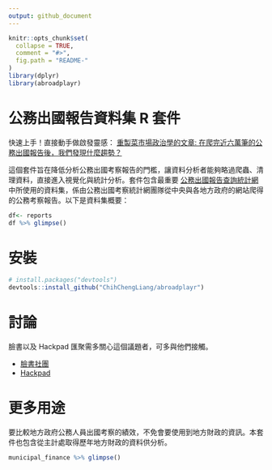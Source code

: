```yaml
---
output: github_document
---
```


<!-- README.md is generated from README.Rmd. Please edit that file -->

```r
knitr::opts_chunk$set(
  collapse = TRUE,
  comment = "#>",
  fig.path = "README-"
)
library(dplyr)
library(abroadplayr)
```

# 公務出國報告資料集 R 套件

快速上手！直接動手做啟發靈感： [重製菜市場政治學的文章: 在爬完近六萬筆的公務出國報告後，我們發現什麼趨勢？](https://github.com/ChihChengLiang/reproduce_gov_travel_reports)

這個套件旨在降低分析公務出國考察報告的門檻，讓資料分析者能夠略過爬蟲、清理資料，直接進入視覺化與統計分析。套件包含最重要 [公務出國報告查詢統計網](http://catding.twbbs.org/report/index.php) 中所使用的資料集，係由公務出國考察統計網團隊從中央與各地方政府的網站爬得的公務考察報告。以下是資料集概要： 

```r
df<- reports
df %>% glimpse()
```

# 安裝

```r
# install.packages("devtools")
devtools::install_github("ChihChengLiang/abroadplayr")
```

# 討論

臉書以及 Hackpad 匯聚需多關心這個議題者，可多與他們接觸。

- [臉書社團](https://www.facebook.com/groups/1125748634116081/)
- [Hackpad](https://g0v.hackpad.com/E0G6gZDQ2ZZ)

# 更多用途

要比較地方政府公務人員出國考察的績效，不免會要使用到地方財政的資訊。本套件也包含從主計處取得歷年地方財政的資料供分析。

```r
municipal_finance %>% glimpse()
```
